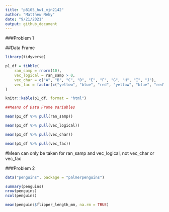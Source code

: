 ```yaml
---
title: "p8105_hw1_mjn2142"
author: "Matthew Neky"
date: "9/21/2021"
output: github_document
---
```


###Problem 1


##Data Frame
```r
library(tidyverse)
```

```r
p1_df = tibble(
    ran_samp = rnorm(10),
    vec_logical = ran_samp > 0,
    vec_char = c("A", "B", "C", "D", "E", "F", "G", "H", "I", "J"),
    vec_fac = factor(c("yellow", "blue", "red", "yellow", "blue", "red", "yellow", "blue", "red", "yellow"))
)

knitr::kable(p1_df, format = "html")

##Means of Data Frame Variables

mean(p1_df %>% pull(ran_samp))

mean(p1_df %>% pull(vec_logical))

mean(p1_df %>% pull(vec_char))

mean(p1_df %>% pull(vec_fac))
```

#Mean can only be taken for ran_samp and vec_logical, not vec_char or vec_fac

###Problem 2

```r
data("penguins", package = "palmerpenguins")

summary(penguins)
nrow(penguins)
ncol(penguins)

mean(penguins$flipper_length_mm, na.rm = TRUE)
```

